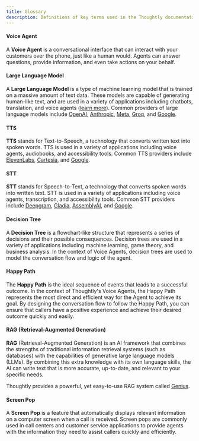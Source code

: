 ```yaml
---
title: Glossary
description: Definitions of key terms used in the Thoughtly documentation
---
```


#### Voice Agent

A <b>Voice Agent</b> is a conversational interface that can interact with your customers over the phone, just like a human would. Agents can answer questions, provide information, and even take actions on your behalf.

#### Large Language Model

A <b>Large Language Model</b> is a type of machine learning model that is trained on a massive amount of text data. These models are capable of generating human-like text, and are used in a variety of applications including chatbots, translation, and voice agents ([learn more](https://en.wikipedia.org/wiki/Large_language_model)). Common providers of large language models include [OpenAI](https://openai.com), [Anthropic](https://anthropic.com), [Meta](https://ai.facebook.com), [Groq](https://groq.com), and [Google](https://cloud.google.com/natural-language).

#### TTS

<b>TTS</b> stands for Text-to-Speech, a technology that converts written text into spoken words. TTS is used in a variety of applications including voice agents, audiobooks, and accessibility tools. Common TTS providers include [ElevenLabs](https://elevenlabs.io), [Cartesia](https://cartesia.ai), and [Google](https://cloud.google.com/text-to-speech).

#### STT

<b>STT</b> stands for Speech-to-Text, a technology that converts spoken words into written text. STT is used in a variety of applications including voice agents, transcription, and accessibility tools. Common STT providers include [Deepgram](https://deepgram.com), [Gladia](https://gladia.io), [AssemblyAI](https://assemblyai.com), and [Google](https://cloud.google.com/speech-to-text).

#### Decision Tree

A <b>Decision Tree</b> is a flowchart-like structure that represents a series of decisions and their possible consequences. Decision trees are used in a variety of applications including machine learning, game theory, and business analysis. In the context of Voice Agents, decision trees are used to model the conversation flow and logic of the agent.

#### Happy Path

The <b>Happy Path</b> is the ideal sequence of events that leads to a successful outcome. In the context of Thoughtly's Voice Agents, the Happy Path represents the most direct and efficient way for the Agent to achieve its goal. By designing the conversation flow to follow the Happy Path, you can ensure that callers have a positive experience and achieve their desired outcome quickly and easily.

#### RAG (Retrieval-Augmented Generation)

<b>RAG</b> (Retrieval-Augmented Generation) is an AI framework that combines the strengths of traditional information retrieval systems (such as databases) with the capabilities of generative large language models (LLMs).  By combining this extra knowledge with its own language skills, the AI can write text that is more accurate, up-to-date, and relevant to your specific needs.

Thoughtly provides a powerful, yet easy-to-use RAG system called [Genius](/build/agent-builder/genius).

#### Screen Pop

A <b>Screen Pop</b> is a feature that automatically displays relevant information on a computer screen when a call is received. Screen pops are commonly used in call centers and customer service applications to provide agents with the information they need to assist callers quickly and efficiently.
